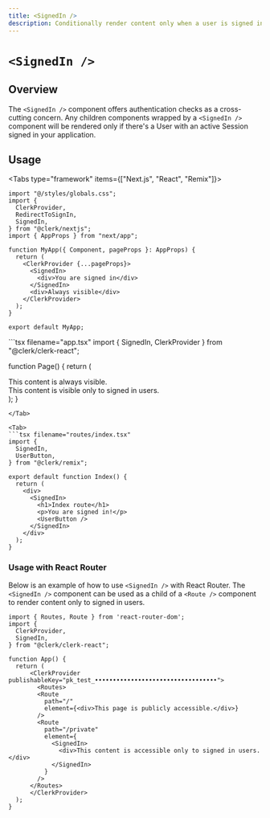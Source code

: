 ```yaml
---
title: <SignedIn />
description: Conditionally render content only when a user is signed in.
---
```


# `<SignedIn />`

## Overview
The `<SignedIn />` component offers authentication checks as a cross-cutting concern. Any children components wrapped by a `<SignedIn />` component will be rendered only if there's a User with an active Session signed in your application.

## Usage
<Tabs type="framework" items={["Next.js", "React", "Remix"]}>
  <Tab>
  ```tsx filename="app.tsx"
  import "@/styles/globals.css";
  import {
    ClerkProvider,
    RedirectToSignIn,
    SignedIn,
  } from "@clerk/nextjs";
  import { AppProps } from "next/app";

  function MyApp({ Component, pageProps }: AppProps) {
    return (
      <ClerkProvider {...pageProps}>
        <SignedIn>
          <div>You are signed in</div>
        </SignedIn>
        <div>Always visible</div>
      </ClerkProvider>
    );
  }

  export default MyApp;

  ```
  </Tab>

  <Tab>
  ```tsx filename="app.tsx"
  import { SignedIn, ClerkProvider } from "@clerk/clerk-react";

  function Page() {
    return (
      <ClerkProvider publishableKey="pk_test_••••••••••••••••••••••••••••••••••">
        <section>
          <div>
            This content is always visible.
          </div>
          <SignedIn>
            <div>
              This content is visible only to
              signed in users.
            </div>
          </SignedIn>
        </section>
      </ClerkProvider>
    );
  }
  ```
  </Tab>

  <Tab>
  ```tsx filename="routes/index.tsx"
  import {
    SignedIn,
    UserButton,
  } from "@clerk/remix";

  export default function Index() {
    return (
      <div>
        <SignedIn>
          <h1>Index route</h1>
          <p>You are signed in!</p>
          <UserButton />
        </SignedIn>
      </div>
    );
  }
  ```
  </Tab>
</Tabs>

### Usage with React Router

Below is an example of how to use `<SignedIn />` with React Router. The `<SignedIn />` component can be used as a child of a `<Route />` component to render content only to signed in users.

```tsx filename="app.tsx"
import { Routes, Route } from 'react-router-dom';
import {
  ClerkProvider,
  SignedIn,
} from "@clerk/clerk-react";

function App() {
  return (
      <ClerkProvider publishableKey="pk_test_••••••••••••••••••••••••••••••••••">
        <Routes>
        <Route
          path="/"
          element={<div>This page is publicly accessible.</div>}
        />
        <Route
          path="/private"
          element={
            <SignedIn>
              <div>This content is accessible only to signed in users.</div>
            </SignedIn>
          }
        />
      </Routes>
      </ClerkProvider>
  );
}
```
